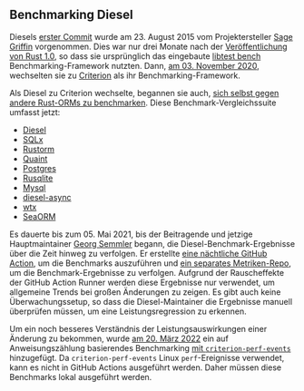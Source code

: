 ## Benchmarking Diesel

Diesels [erster Commit][github diesel first commit] wurde am 23. August 2015 vom Projektersteller [Sage Griffin][github sgrif] vorgenommen.
Dies war nur drei Monate nach der [Veröffentlichung von Rust 1.0][rust v1],
so dass sie ursprünglich das eingebaute [libtest bench][libtest bench] Benchmarking-Framework nutzten.
Dann, [am 03. November 2020][github diesel 2507], wechselten sie zu [Criterion][criterion] als ihr Benchmarking-Framework.

Als Diesel zu Criterion wechselte,
begannen sie auch, [sich selbst gegen andere Rust-ORMs zu benchmarken][github diesel bench].
Diese Benchmark-Vergleichssuite umfasst jetzt:

- [Diesel][github diesel]
- [SQLx][github sqlx]
- [Rustorm][github rustorm]
- [Quaint][github quaint]
- [Postgres][github postgres]
- [Rusqlite][github rusqlite]
- [Mysql][github mysql]
- [diesel-async][github diesel async]
- [wtx][github wtx]
- [SeaORM][github seaorm]

Es dauerte bis zum 05. Mai 2021, bis der Beitragende und jetzige Hauptmaintainer
[Georg Semmler][github weiznich] begann, die Diesel-Benchmark-Ergebnisse über die Zeit hinweg zu verfolgen.
Er erstellte [eine nächtliche GitHub Action][github actions diesel metrics], um die Benchmarks auszuführen
und [ein separates Metriken-Repo][github diesel metrics], um die Benchmark-Ergebnisse zu verfolgen.
Aufgrund der Rauscheffekte der GitHub Action Runner werden diese Ergebnisse nur verwendet, um allgemeine Trends bei großen Änderungen zu zeigen.
Es gibt auch keine Überwachungssetup, so dass die Diesel-Maintainer die Ergebnisse manuell überprüfen müssen, um eine Leistungsregression zu erkennen.

Um ein noch besseres Verständnis der Leistungsauswirkungen einer Änderung zu bekommen,
wurde [am 20. März 2022][github diesel 3103]
ein auf Anweisungszählung basierendes Benchmarking [mit `criterion-perf-events`][github criterion perf events] hinzugefügt.
Da `criterion-perf-events` Linux `perf`-Ereignisse verwendet, kann es nicht in GitHub Actions ausgeführt werden.
Daher müssen diese Benchmarks lokal ausgeführt werden.

[github diesel first commit]: https://github.com/diesel-rs/diesel/commit/b6b65709ae0c4591713d286273afc293f4e36ca1
[github sgrif]: https://github.com/sgrif
[rust v1]: https://blog.rust-lang.org/2015/05/15/Rust-1.0.html
[github diesel 2507]: https://github.com/diesel-rs/diesel/pull/2507
[github diesel bench]: https://github.com/diesel-rs/diesel/tree/master/diesel_bench
[github diesel]: https://github.com/diesel-rs/diesel
[github sqlx]: https://github.com/launchbadge/sqlx
[github rustorm]: https://github.com/ivanceras/rustorm
[github quaint]: https://github.com/prisma/quaint
[github postgres]: https://github.com/sfackler/rust-postgres
[github rusqlite]: https://github.com/rusqlite/rusqlite
[github mysql]: https://github.com/blackbeam/rust-mysql-simple
[github diesel async]: https://github.com/weiznich/diesel_async
[github wtx]: https://github.com/c410-f3r/wtx
[github seaorm]: https://github.com/SeaQL/sea-orm
[github weiznich]: https://github.com/weiznich
[github diesel metrics]: https://github.com/diesel-rs/metrics
[github actions diesel metrics]: https://github.com/diesel-rs/diesel/commit/f585d63ce573259fc848ff2d561fe5e86faadd6e
[github criterion perf events]: https://github.com/jbreitbart/criterion-perf-events
[github diesel 3103]: https://github.com/diesel-rs/diesel/pull/3103

[libtest bench]: /de/learn/benchmarking/rust/libtest-bench/
[criterion]: /de/learn/benchmarking/rust/criterion/
